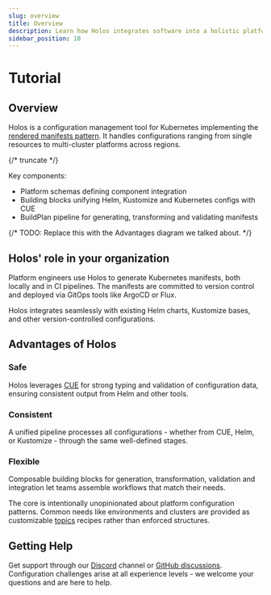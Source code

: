 ```yaml
---
slug: overview
title: Overview
description: Learn how Holos integrates software into a holistic platform.
sidebar_position: 10
---
```



# Tutorial

## Overview

Holos is a configuration management tool for Kubernetes implementing the
[rendered manifests pattern]. It handles configurations ranging from single
resources to multi-cluster platforms across regions.

{/* truncate */}

Key components:
- Platform schemas defining component integration
- Building blocks unifying Helm, Kustomize and Kubernetes configs with CUE
- BuildPlan pipeline for generating, transforming and validating manifests

<RenderingOverview />

{/* TODO: Replace this with the Advantages diagram we talked about. */}

## Holos' role in your organization

Platform engineers use Holos to generate Kubernetes manifests, both locally and
in CI pipelines. The manifests are committed to version control and deployed via
GitOps tools like ArgoCD or Flux.

Holos integrates seamlessly with existing Helm charts, Kustomize bases, and
other version-controlled configurations.

## Advantages of Holos

### Safe

Holos leverages [CUE] for strong typing and validation of configuration data,
ensuring consistent output from Helm and other tools.

### Consistent

A unified pipeline processes all configurations - whether from CUE, Helm, or
Kustomize - through the same well-defined stages.

### Flexible

Composable building blocks for generation, transformation, validation and
integration let teams assemble workflows that match their needs.

The core is intentionally unopinionated about platform configuration patterns.
Common needs like environments and clusters are provided as customizable
[topics] recipes rather than enforced structures.

## Getting Help

Get support through our [Discord] channel or [GitHub discussions]. Configuration
challenges arise at all experience levels - we welcome your questions and are
here to help.

[rendered manifests pattern]: https://akuity.io/blog/the-rendered-manifests-pattern
[CUE]: https://cuelang.org/
[Discord]: https://discord.gg/JgDVbNpye7
[GitHub discussions]: https://github.com/holos-run/holos/discussions
[Why CUE for Configuration]: https://holos.run/blog/why-cue-for-configuration/
[topics]: ../topics.mdx
